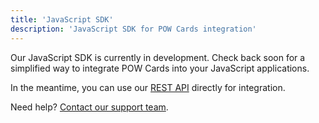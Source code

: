 ```yaml
---
title: 'JavaScript SDK'
description: 'JavaScript SDK for POW Cards integration'
---
```


Our JavaScript SDK is currently in development. Check back soon for a simplified way to integrate POW Cards into your JavaScript applications.

In the meantime, you can use our [REST API](/api-reference/overview) directly for integration.

Need help? [Contact our support team](/support). 